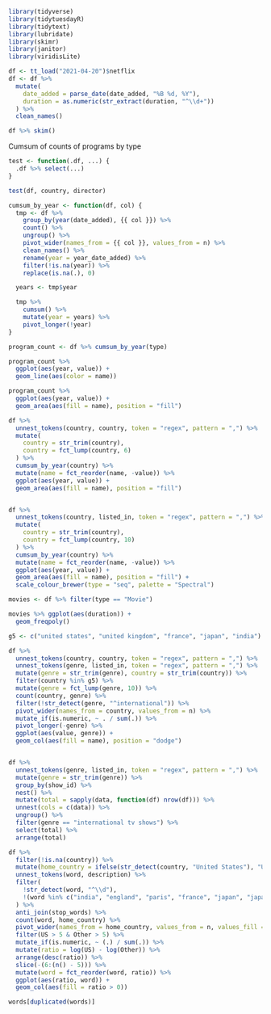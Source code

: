 ```r
library(tidyverse)
library(tidytuesdayR)
library(tidytext)
library(lubridate)
library(skimr)
library(janitor)
library(viridisLite)
```

```r
df <- tt_load("2021-04-20")$netflix
df <- df %>%
  mutate(
    date_added = parse_date(date_added, "%B %d, %Y"),
    duration = as.numeric(str_extract(duration, "^\\d+"))
  ) %>%
  clean_names()
```

```r
df %>% skim()
```

Cumsum of counts of programs by type

```r
test <- function(.df, ...) {
  .df %>% select(...)
}

test(df, country, director)

cumsum_by_year <- function(df, col) {
  tmp <- df %>%
    group_by(year(date_added), {{ col }}) %>%
    count() %>%
    ungroup() %>%
    pivot_wider(names_from = {{ col }}, values_from = n) %>%
    clean_names() %>%
    rename(year = year_date_added) %>%
    filter(!is.na(year)) %>%
    replace(is.na(.), 0)

  years <- tmp$year

  tmp %>%
    cumsum() %>%
    mutate(year = years) %>%
    pivot_longer(!year)
}

program_count <- df %>% cumsum_by_year(type)

program_count %>%
  ggplot(aes(year, value)) +
  geom_line(aes(color = name))

program_count %>%
  ggplot(aes(year, value)) +
  geom_area(aes(fill = name), position = "fill")
```

```r
df %>%
  unnest_tokens(country, country, token = "regex", pattern = ",") %>%
  mutate(
    country = str_trim(country),
    country = fct_lump(country, 6)
  ) %>%
  cumsum_by_year(country) %>%
  mutate(name = fct_reorder(name, -value)) %>%
  ggplot(aes(year, value)) +
  geom_area(aes(fill = name), position = "fill")


df %>%
  unnest_tokens(country, listed_in, token = "regex", pattern = ",") %>%
  mutate(
    country = str_trim(country),
    country = fct_lump(country, 10)
  ) %>%
  cumsum_by_year(country) %>%
  mutate(name = fct_reorder(name, -value)) %>%
  ggplot(aes(year, value)) +
  geom_area(aes(fill = name), position = "fill") +
  scale_colour_brewer(type = "seq", palette = "Spectral")
```


```r
movies <- df %>% filter(type == "Movie")

movies %>% ggplot(aes(duration)) +
  geom_freqpoly()
```

```r
g5 <- c("united states", "united kingdom", "france", "japan", "india")

df %>%
  unnest_tokens(country, country, token = "regex", pattern = ",") %>%
  unnest_tokens(genre, listed_in, token = "regex", pattern = ",") %>%
  mutate(genre = str_trim(genre), country = str_trim(country)) %>%
  filter(country %in% g5) %>%
  mutate(genre = fct_lump(genre, 10)) %>%
  count(country, genre) %>%
  filter(!str_detect(genre, "^international")) %>%
  pivot_wider(names_from = country, values_from = n) %>%
  mutate_if(is.numeric, ~ . / sum(.)) %>%
  pivot_longer(-genre) %>%
  ggplot(aes(value, genre)) +
  geom_col(aes(fill = name), position = "dodge")


df %>%
  unnest_tokens(genre, listed_in, token = "regex", pattern = ",") %>%
  mutate(genre = str_trim(genre)) %>%
  group_by(show_id) %>%
  nest() %>%
  mutate(total = sapply(data, function(df) nrow(df))) %>%
  unnest(cols = c(data)) %>%
  ungroup() %>%
  filter(genre == "international tv shows") %>%
  select(total) %>%
  arrange(total)
```

```r
df %>%
  filter(!is.na(country)) %>%
  mutate(home_country = ifelse(str_detect(country, "United States"), "US", "Other")) %>%
  unnest_tokens(word, description) %>%
  filter(
    !str_detect(word, "^\\d"),
    !(word %in% c("india", "england", "paris", "france", "japan", "japanese", "french", "london", "british"))
  ) %>%
  anti_join(stop_words) %>%
  count(word, home_country) %>%
  pivot_wider(names_from = home_country, values_from = n, values_fill = 0) %>%
  filter(US > 5 & Other > 5) %>%
  mutate_if(is.numeric, ~ (.) / sum(.)) %>%
  mutate(ratio = log(US) - log(Other)) %>%
  arrange(desc(ratio)) %>%
  slice(-(6:(n() - 5))) %>%
  mutate(word = fct_reorder(word, ratio)) %>%
  ggplot(aes(ratio, word)) +
  geom_col(aes(fill = ratio > 0))

words[duplicated(words)]
```
